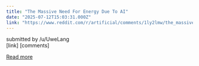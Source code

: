 ```yaml
---
title: "The Massive Need For Energy Due To AI"
date: "2025-07-12T15:03:31.000Z"
link: "https://www.reddit.com/r/artificial/comments/1ly2lmw/the_massive_need_for_energy_due_to_ai/"
---
```


submitted by    /u/UweLang  
 [link]   [comments]

[Read more](https://www.reddit.com/r/artificial/comments/1ly2lmw/the_massive_need_for_energy_due_to_ai/)
